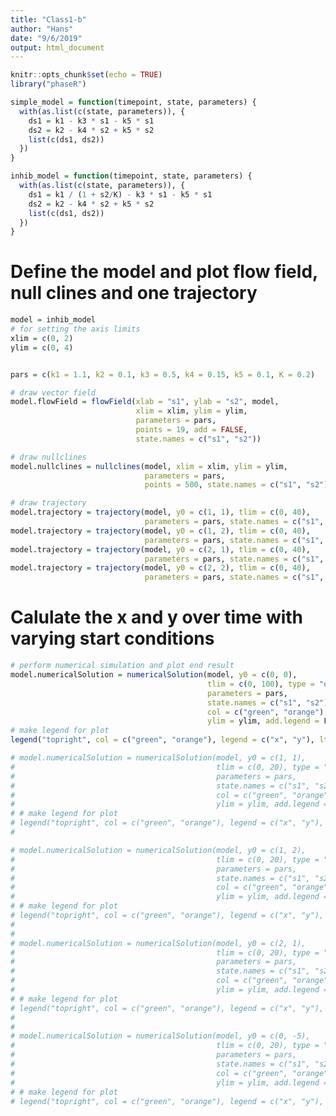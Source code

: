 ```yaml
---
title: "Class1-b"
author: "Hans"
date: "9/6/2019"
output: html_document
---
```


```r
knitr::opts_chunk$set(echo = TRUE)
library("phaseR")
```


```r
simple_model = function(timepoint, state, parameters) { 
  with(as.list(c(state, parameters)), {
    ds1 = k1 - k3 * s1 - k5 * s1 
    ds2 = k2 - k4 * s2 + k5 * s2 
    list(c(ds1, ds2))
  }) 
}
```


```r
inhib_model = function(timepoint, state, parameters) { 
  with(as.list(c(state, parameters)), {
    ds1 = k1 / (1 + s2/K) - k3 * s1 - k5 * s1 
    ds2 = k2 - k4 * s2 + k5 * s2 
    list(c(ds1, ds2))
  }) 
}
```


# Define the model and plot flow field, null clines and one trajectory
```r

model = inhib_model
# for setting the axis limits
xlim = c(0, 2) 
ylim = c(0, 4)


pars = c(k1 = 1.1, k2 = 0.1, k3 = 0.5, k4 = 0.15, k5 = 0.1, K = 0.2)

# draw vector field
model.flowField = flowField(xlab = "s1", ylab = "s2", model, 
                            xlim = xlim, ylim = ylim, 
                            parameters = pars, 
                            points = 19, add = FALSE, 
                            state.names = c("s1", "s2"))

# draw nullclines
model.nullclines = nullclines(model, xlim = xlim, ylim = ylim,
                              parameters = pars,
                              points = 500, state.names = c("s1", "s2"))

# draw trajectory
model.trajectory = trajectory(model, y0 = c(1, 1), tlim = c(0, 40), 
                              parameters = pars, state.names = c("s1", "s2"))
model.trajectory = trajectory(model, y0 = c(1, 2), tlim = c(0, 40), 
                              parameters = pars, state.names = c("s1", "s2"))
model.trajectory = trajectory(model, y0 = c(2, 1), tlim = c(0, 40), 
                              parameters = pars, state.names = c("s1", "s2"))
model.trajectory = trajectory(model, y0 = c(2, 2), tlim = c(0, 40), 
                              parameters = pars, state.names = c("s1", "s2"))
```

# Calulate the x and y over time with varying start conditions
```r
# perform numerical simulation and plot end result
model.numericalSolution = numericalSolution(model, y0 = c(0, 0), 
                                            tlim = c(0, 100), type = "one",
                                            parameters = pars,
                                            state.names = c("s1", "s2"),
                                            col = c("green", "orange"), 
                                            ylim = ylim, add.legend = F)
# make legend for plot
legend("topright", col = c("green", "orange"), legend = c("x", "y"), lty = 1)

# model.numericalSolution = numericalSolution(model, y0 = c(1, 1), 
#                                             tlim = c(0, 20), type = "one",
#                                             parameters = pars, 
#                                             state.names = c("s1", "s2"),
#                                             col = c("green", "orange"), 
#                                             ylim = ylim, add.legend = F)
# # make legend for plot
# legend("topright", col = c("green", "orange"), legend = c("x", "y"), lty = 1)
# 

# model.numericalSolution = numericalSolution(model, y0 = c(1, 2), 
#                                             tlim = c(0, 20), type = "one",
#                                             parameters = pars, 
#                                             state.names = c("s1", "s2"),
#                                             col = c("green", "orange"), 
#                                             ylim = ylim, add.legend = F)
# # make legend for plot
# legend("topright", col = c("green", "orange"), legend = c("x", "y"), lty = 1)
# 
# 
# model.numericalSolution = numericalSolution(model, y0 = c(2, 1), 
#                                             tlim = c(0, 20), type = "one",
#                                             parameters = pars,
#                                             state.names = c("s1", "s2"),
#                                             col = c("green", "orange"), 
#                                             ylim = ylim, add.legend = F)
# # make legend for plot
# legend("topright", col = c("green", "orange"), legend = c("x", "y"), lty = 1)
# 
# 
# model.numericalSolution = numericalSolution(model, y0 = c(0, -5), 
#                                             tlim = c(0, 20), type = "one",
#                                             parameters = pars,
#                                             state.names = c("s1", "s2"),
#                                             col = c("green", "orange"), 
#                                             ylim = ylim, add.legend = F)
# # make legend for plot
# legend("topright", col = c("green", "orange"), legend = c("x", "y"), lty = 1)

```